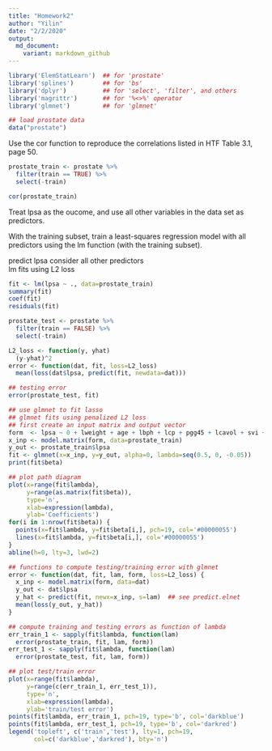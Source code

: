 ```yaml
---
title: "Homework2"
author: "Yilin"
date: "2/2/2020"
output:
  md_document:
    variant: markdown_github
---
```


```r
library('ElemStatLearn')  ## for 'prostate'
library('splines')        ## for 'bs'
library('dplyr')          ## for 'select', 'filter', and others
library('magrittr')       ## for '%<>%' operator
library('glmnet')         ## for 'glmnet'

## load prostate data
data("prostate")
```

Use the cor function to reproduce the correlations listed in HTF Table 3.1, page 50.

```r
prostate_train <- prostate %>%
  filter(train == TRUE) %>% 
  select(-train)
```

```r
cor(prostate_train)
```

Treat lpsa as the oucome, and use all other variables in the data set as predictors.

With the training subset, train a least-squares regression model with all predictors using the lm function (with the training subset).

predict lpsa consider all other predictors\
lm fits using L2 loss

```r
fit <- lm(lpsa ~ ., data=prostate_train)
summary(fit)
coef(fit)
residuals(fit)
```

```r
prostate_test <- prostate %>%
  filter(train == FALSE) %>% 
  select(-train)
```


```r
L2_loss <- function(y, yhat)
  (y-yhat)^2
error <- function(dat, fit, loss=L2_loss)
  mean(loss(dat$lpsa, predict(fit, newdata=dat)))
```


```r
## testing error
error(prostate_test, fit)
```

```r
## use glmnet to fit lasso
## glmnet fits using penalized L2 loss
## first create an input matrix and output vector
form  <- lpsa ~ 0 + lweight + age + lbph + lcp + pgg45 + lcavol + svi + gleason
x_inp <- model.matrix(form, data=prostate_train)
y_out <- prostate_train$lpsa
fit <- glmnet(x=x_inp, y=y_out, alpha=0, lambda=seq(0.5, 0, -0.05))
print(fit$beta)
```

```r
## plot path diagram
plot(x=range(fit$lambda),
     y=range(as.matrix(fit$beta)),
     type='n',
     xlab=expression(lambda),
     ylab='Coefficients')
for(i in 1:nrow(fit$beta)) {
  points(x=fit$lambda, y=fit$beta[i,], pch=19, col='#00000055')
  lines(x=fit$lambda, y=fit$beta[i,], col='#00000055')
}
abline(h=0, lty=3, lwd=2)
```

```r
## functions to compute testing/training error with glmnet
error <- function(dat, fit, lam, form, loss=L2_loss) {
  x_inp <- model.matrix(form, data=dat)
  y_out <- dat$lpsa
  y_hat <- predict(fit, newx=x_inp, s=lam)  ## see predict.elnet
  mean(loss(y_out, y_hat))
}

```

```r
## compute training and testing errors as function of lambda
err_train_1 <- sapply(fit$lambda, function(lam) 
  error(prostate_train, fit, lam, form))
err_test_1 <- sapply(fit$lambda, function(lam) 
  error(prostate_test, fit, lam, form))
```

```r
## plot test/train error
plot(x=range(fit$lambda),
     y=range(c(err_train_1, err_test_1)),
     type='n',
     xlab=expression(lambda),
     ylab='train/test error')
points(fit$lambda, err_train_1, pch=19, type='b', col='darkblue')
points(fit$lambda, err_test_1, pch=19, type='b', col='darkred')
legend('topleft', c('train','test'), lty=1, pch=19,
       col=c('darkblue','darkred'), bty='n')
```


